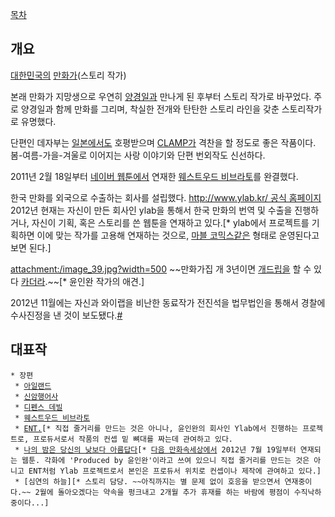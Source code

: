 

[[목차]]
== 개요 ==
[[대한민국]]의 [[만화가]](스토리 작가)

본래 만화가 지망생으로 우연히 [[양경일]]과 만나게 된 후부터 스토리 작가로 바꾸었다. 주로 양경일과 함께 만화를 그리며, 착실한 전개와 탄탄한 스토리 라인을 갖춘 스토리작가로 유명했다. 

단편인 데자부는 [[일본]]에서도 호평받으며 [[CLAMP]]가 격찬을 할 정도로 좋은 작품이다. 봄-여름-가을-겨울로 이어지는 사랑 이야기와 단편 번외작도 신선하다.


2011년 2월 18일부터 [[네이버 웹툰]]에서 연재한 [http://comic.naver.com/webtoon/list.nhn?titleId=301382&weekday=tue 웨스트우드 비브라토]를 완결했다.

한국 만화를 외국으로 수출하는 회사를 설립했다. [[http://www.ylab.kr/ 공식 홈페이지]]
2012년 현재는 자신이 만든 회사인 ylab을 통해서 한국 만화의 번역 및 수출을 진행하거나, 자신이 기획, 혹은 스토리를 쓴 웹툰을 연재하고 있다.[* ylab에서 프로젝트를 기획하면 이에 맞는 작가를 고용해 연재하는 것으로, [[마블 코믹스]]같은 형태로 운영된다고 보면 된다.] 

attachment:/image_39.jpg?width=500 
~~만화가집 개 3년이면 [[개드립]]을 할 수 있다 [[카더라]].~~[* 윤인완 작가의 애견.]



2012년 11월에는 자신과 와이랩을 비난한 동료작가 전진석을 법무법인을 통해서 경찰에 수사진정을 낸 것이 보도됐다.[http://star.fnnews.com/news/index.html?no=141624 #]



== 대표작 ==
 * 장편
  * [[아일랜드]]
  * [[신암행어사]]
  * [[디펜스 데빌]]
  * [[웨스트우드 비브라토]]
  * [[ENT.]][* 직접 줄거리를 만드는 것은 아니나, 윤인완의 회사인 Ylab에서 진행하는 프로젝트로, 프로듀서로서 작품의 컨셉 밑 뼈대를 짜는데 관여하고 있다.
  * [[나의 밤은 당신의 낮보다 아름답다]][* [[다음 만화속세상]]에서 2012년 7월 19일부터 연재되는 웹툰. 각화에 'Produced by 윤인완'이라고 쓰여 있으니 직접 줄거리를 만드는 것은 아니고 ENT처럼 Ylab 프로젝트로서 본인은 프로듀서 위치로 컨셉이나 제작에 관여하고 있다.]
  * [심연의 하늘][* 스토리 담당. ~~아직까지는 별 문제 없이 호응을 받으면서 연재중이다.~~ 2월에 돌아오겠다는 약속을 펑크내고 2개월 추가 휴재를 하는 바람에 평점이 수직낙하중이다...]


